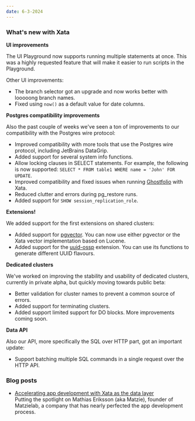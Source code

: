 ```yaml
---
date: 6-3-2024
---
```


### What's new with Xata

**UI improvements**

The UI Playground now supports running multiple statements at once. This was a highly requested feature that will make it easier to run scripts in the Playground.

<ArticleVideo
  platform="html"
  src="https://github.com/xataio/mdx-changelog/raw/main/images/playground_batch_sql.mp4"
  width="2356"
  height="1056"
/>

Other UI improvements:

* The branch selector got an upgrade and now works better with looooong branch names.
* Fixed using `now()` as a default value for date columns.


**Postgres compatibility improvements**

Also the past couple of weeks we've seen a ton of improvements to our compatibility with the Postgres wire protocol:
  * Improved compatibility with more tools that use the Postgres wire protocol, including JetBrains DataGrip.
  * Added support for several system info functions.
  * Allow locking clauses in SELECT statements. For example, the following is now supported: `SELECT * FROM table1 WHERE name = 'John' FOR UPDATE`.
  * Improved compatibility and fixed issues when running [Ghostfolio](https://github.com/ghostfolio/ghostfolio) with Xata.
  * Reduced clutter and errors during pg_restore runs.
  * Added support for `SHOW session_replication_role`.

**Extensions!**

We added support for the first extensions on shared clusters:

* Added support for [pgvector](https://github.com/pgvector/pgvector). You can now use either pgvector or the Xata vector implementation based on Lucene.
* Added support for the [uuid-ossp](https://www.postgresql.org/docs/current/uuid-ossp.html) extension. You can use its functions to generate different UUID flavours.

**Dedicated clusters**

We've worked on improving the stability and usability of dedicated clusters, currently in private alpha, but quickly moving towards public beta:

* Better validation for cluster names to prevent a common source of errors.
* Added support for terminating clusters.
* Added support limited support for DO blocks. More improvements coming soon.

**Data API**

Also our API, more specifically the SQL over HTTP part, got an important update:

* Support batching multiple SQL commands in a single request over the HTTP API.


### Blog posts

- [Accelerating app development with Xata as the data layer](https://xata.io/blog/community-spotlight-accelerating-app-development)\
  Putting the spotlight on Mathias Eriksson (aka Matzie), founder of Matzielab, a company that has nearly perfected the app development process.
